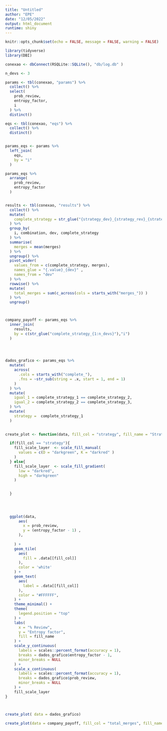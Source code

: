 ```yaml
---
title: "Untitled"
author: "EPE"
date: "12/05/2022"
output: html_document
runtime: shiny
---
```


```r

knitr::opts_chunk$set(echo = FALSE, message = FALSE, warning = FALSE)

library(tidyverse)
library(DBI)

conexao <- dbConnect(RSQLite::SQLite(), "db/log.db" )

n_devs <- 3

params <- tbl(conexao, "params") %>% 
  collect() %>% 
  select(
    prob_review,
    entropy_factor,
    i
  ) %>% 
  distinct()

eqs <- tbl(conexao, "eqs") %>% 
  collect() %>% 
  distinct()


params_eqs <- params %>% 
  left_join(
    eqs,
    by = "i"
  )

params_eqs %>% 
  arrange(
    prob_review,
    entropy_factor
  )


results <- tbl(conexao, "results") %>% 
  collect() %>% 
  mutate(
    complete_strategy = str_glue("{strategy_dev}_{strategy_rev}_{strategy_meta}")
  ) %>% 
  group_by(
    i, combination, dev, complete_strategy
  ) %>% 
  summarise(
    merges = mean(merges)
  ) %>% 
  ungroup() %>% 
  pivot_wider(
    values_from = c(complete_strategy, merges),
    names_glue = "{.value}_{dev}" ,
    names_from = "dev"
  ) %>%
  rowwise() %>% 
  mutate(
    total_merges = sum(c_across(cols = starts_with("merges_")) )
  ) %>% 
  ungroup()



company_payoff <- params_eqs %>% 
  inner_join(
    results,
    by = c(str_glue("complete_strategy_{1:n_devs}"),"i")
  )
  




```





```r

dados_grafico <- params_eqs %>% 
  mutate(
    across(
      .cols = starts_with("complete_"),
      .fns = ~str_sub(string = .x, start = 1, end = 1)
    )    
  ) %>% 
  mutate(
    igual_1 = complete_strategy_1 == complete_strategy_2,
    igual_2 = complete_strategy_2 == complete_strategy_3,
  ) %>% 
  mutate(
    strategy =  complete_strategy_1 
  ) 
  


```


```r


create_plot <- function(data, fill_col = "strategy", fill_name = "Strategy"){

  if(fill_col == "strategy"){
    fill_scale_layer  <- scale_fill_manual(
      values = c(D = "darkgreen", K = "darkred" )
    )
  } else{
    fill_scale_layer  <- scale_fill_gradient(
      low = "darkred",
      high = "darkgreen"
    )  

    
  }
  

  
  
  ggplot(data,
      aes(
        x = prob_review,
        y = (entropy_factor - 1) ,
      ),
         
    ) +
    geom_tile(
      aes(
        fill = .data[[fill_col]]
      ),
      color = 'white'
    ) +
    geom_text(
      aes(
        label = .data[[fill_col]]
      ),
      color = "#FFFFFF",
    ) +
    theme_minimal() +
    theme(
      legend.position = "top"
    ) +
    labs(
      x = "% Review",
      y = "Entropy factor",
      fill = fill_name
    ) +
    scale_y_continuous(
      labels = scales::percent_format(accuracy = 1),
      breaks = dados_grafico$entropy_factor - 1,
      minor_breaks = NULL
    ) +
    scale_x_continuous(
      labels = scales::percent_format(accuracy = 1),
      breaks = dados_grafico$prob_review,
      minor_breaks = NULL
    ) +
    fill_scale_layer
}



create_plot( data = dados_grafico)


```




```r


create_plot(data = company_payoff, fill_col = "total_merges", fill_name = "total_merges")


```







